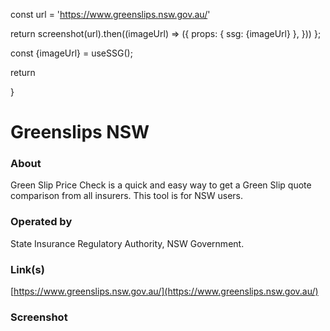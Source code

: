 
const url = 'https://www.greenslips.nsw.gov.au/'

return screenshot(url).then((imageUrl) => ({
props: { ssg: {imageUrl} },
}))
};

const {imageUrl} = useSSG();

return <div className="w-full aspect-video relative mt-8"><Image src={imageUrl} fill={true} alt="" /></div>
}

# Greenslips NSW

### About

Green Slip Price Check is a quick and easy way to get a Green Slip quote comparison from all insurers. This tool is for NSW users.

### Operated by

State Insurance Regulatory Authority, NSW Government.

### Link(s)

[https://www.greenslips.nsw.gov.au/](https://www.greenslips.nsw.gov.au/)

### Screenshot

<ScreenshotImage />
